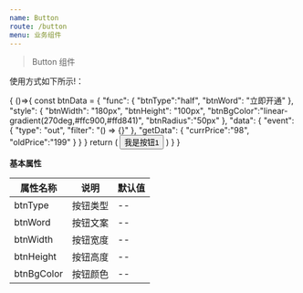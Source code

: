 ```yaml
---
name: Button
route: /button
menu: 业务组件
---
```


> Button 组件

使用方式如下所示!：



<Playground>
{
    ()=>{
        const btnData = {
            "func": {
                "btnType":"half",
                "btnWord": "立即开通"
            },
            "style": {
                "btnWidth": "180px",
                "btnHeight": "100px",
                "btnBgColor":"linear-gradient(270deg,#ffc900,#ffd841)",
                "btnRadius":"50px"
            },
            "data": {
                "event": {
                "type": "out",
                "filter": "() => {}"
                },
                "getData": {
                "currPrice":"98",
                "oldPrice":"199"
                }
            }
        }
        return (
            <Button {...btnData.func} {...btnData.style} {...btnData.data}>我是按钮1</Button>
        )
    }
}
</Playground>



**基本属性**

|属性名称|说明|默认值|
|--|--|--|
|btnType|按钮类型|--|
|btnWord|按钮文案|--|
|btnWidth|按钮宽度|--|
|btnHeight|按钮高度|--|
|btnBgColor|按钮颜色|--|
